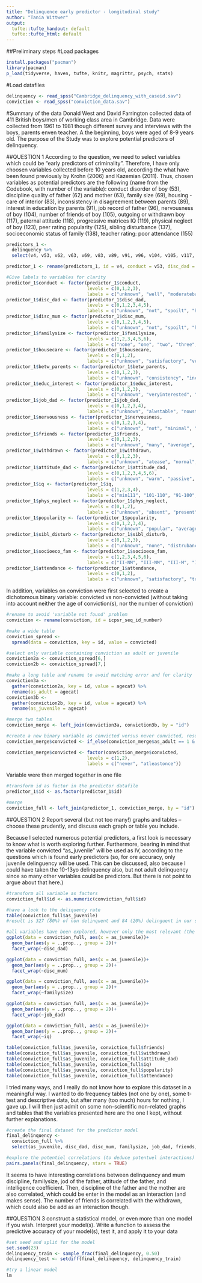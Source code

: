 ```yaml
---
title: "Delinquence early predictor - longitudinal study"
author: "Tania Wittwer"
output:
  tufte::tufte_handout: default
  tufte::tufte_html: default
---
```


##Preliminary steps
#Load packages
```r
install.packages("pacman")
library(pacman)
p_load(tidyverse, haven, tufte, knitr, magrittr, psych, stats)
```

#Load datafiles
```r
delinquency <- read_spss("Cambridge_delinquency_with_caseid.sav")
conviction <- read_spss("conviction_data.sav")
```

#Summary of the data
Donald West and David Farrington collected data of 411 British boys/men of working class area in Cambridge. Data were collected from 1961 to 1981 though different survey and interviews with the boys, parents enven teacher. A the beginning, boys were aged of 8-9 years old. The purpose of the Study was to explore potential predictors of delinquency.


##QUESTION 1
According to the question, we need to select variables which could be "early predictors of criminality". Therefore, I have only choosen variables collected before 10 years old, according the what have been found previously by Krohn (2006) and Kazemian (2011).
Thus, chosen variables as potential predictors are the following (name from the Codebook, with number of the variable): conduct disorder of boy (53), discipline quality of father (62) and mother (63), family size (69), housing - care of interior (83), inconsistency in disagreement between parents (89), interest in education by parents (91), job record of father (96), nervousness of boy (104), number of friends of boy (105), outgoing or withdrawn boy (117), paternal attitude (118), progressive matrices IQ (119), physical neglect of boy (123), peer rating popularity (125), sibling disturbance (137), socioeconomic status of family (138), teacher rating: poor attendance (155)
```r
predictors_1 <- 
  delinquency %>% 
  select(v4, v53, v62, v63, v69, v83, v89, v91, v96, v104, v105, v117, v118, v119, v123, v125, v137, v138, v155)

predictor_1 <- rename(predictors_1, id = v4, conduct = v53, disc_dad = v62, disc_mum = v63, familysize = v69, housecare = v83, betw_parents = v89, educ_interest = v91, job_dad = v96, nervousness = v104, friends = v105, withdrawn = v117, attitude_dad = v118, iq = v119, phys_neglect = v123, popularity = v125, sibl_disturb = v137, socioeco_fam = v138, attendance = v155)

#Give labels to variables for clarity
predictor_1$conduct <- factor(predictor_1$conduct,
                              levels = c(0,1,2,3),
                              labels = c("unknown", "well", "moderatebad", "verybadly"))
predictor_1$disc_dad <- factor(predictor_1$disc_dad,
                              levels = c(0,1,2,3,4,5),
                              labels = c("unknown", "not", "spoilt", "harsh", "disinterest", "NA"))
predictor_1$disc_mum <- factor(predictor_1$disc_mum,
                              levels = c(0,1,2,3,4,5),
                              labels = c("unknown", "not", "spoilt", "harsh", "disinterest", "NA"))
predictor_1$familysize <- factor(predictor_1$familysize,
                              levels = c(1,2,3,4,5,6),
                              labels = c("none", "one", "two", "three", "four", "five_more"))
predictor_1$housecare <- factor(predictor_1$housecare,
                              levels = c(0,1,2),
                              labels = c("unknown", "satisfactory", "veryneglected"))
predictor_1$betw_parents <- factor(predictor_1$betw_parents,
                              levels = c(0,1,2,3),
                              labels = c("unknown", "consistency", "inconsistency", "NA"))
predictor_1$educ_interest <- factor(predictor_1$educ_interest,
                              levels = c(0,1,2,3),
                              labels = c("unknown", "veryinterested", "average", "notinterested"))
predictor_1$job_dad <- factor(predictor_1$job_dad,
                              levels = c(0,1,2,3,4),
                              labels = c("unknown", "alwstable", "nowstable", "erractic", "NA"))
predictor_1$nervousness <- factor(predictor_1$nervousness,
                              levels = c(0,1,2,3,4),
                              labels = c("unknown", "not", "minimal", "moderate", "severe"))
predictor_1$friends <- factor(predictor_1$friends,
                              levels = c(0,1,2,3),
                              labels = c("unknown", "many", "average", "fewornot"))
predictor_1$withdrawn <- factor(predictor_1$withdrawn,
                              levels = c(0,1,2,3),
                              labels = c("unknown", "atease", "normal", "shyorwithdrawn"))
predictor_1$attitude_dad <- factor(predictor_1$attitude_dad,
                              levels = c(0,1,2,3,4,5,6),
                              labels = c("unknown", "warm", "passive", "cruel", "neglected", "absent", "dead"))
predictor_1$iq <- factor(predictor_1$iq,
                              levels = c(1,2,3,4),
                              labels = c("min111", "101-110", "91-100", "max90"))
predictor_1$phys_neglect <- factor(predictor_1$phys_neglect,
                              levels = c(0,1,2),
                              labels = c("unknown", "absent", "present"))
predictor_1$popularity <- factor(predictor_1$popularity,
                              levels = c(0,1,2,3,4),
                              labels = c("unknown", "popular", "averagepop", "averageunpop", "unpopular"))
predictor_1$sibl_disturb <- factor(predictor_1$sibl_disturb,
                              levels = c(0,1,2,3),
                              labels = c("unknown", "none", "distrubance", "NA"))
predictor_1$socioeco_fam <- factor(predictor_1$socioeco_fam,
                              levels = c(1,2,3,4,5,6),
                              labels = c("II-NM", "III-NM", "III-M", "IV-NM", "IV-M", "V"))
predictor_1$attendance <- factor(predictor_1$attendance,
                              levels = c(0,1,2),
                              labels = c("unknown", "satisfactory", "truance_abstsm"))
```

In addition, variables on conviction were first selected to create a dichotomous binary variable: convicted vs non-convicted (without taking into account neither the age of conviction(s), nor the number of conviction)
```r
#rename to avoid 'variable not found' problem
conviction <- rename(conviction, id = icpsr_seq_id_number)

#make a wide table
conviction_spread <- 
  spread(data = conviction, key = id, value = convicted)

#select only variable containing conviction as adult or juvenile
conviction2a <- conviction_spread[6,]
conviction2b <- conviction_spread[7,]

#make a long table and rename to avoid matching error and for clarity
conviction3a <- 
  gather(conviction2a, key = id, value = agecat) %>% 
  rename(as_adult = agecat)
conviction3b <- 
  gather(conviction2b, key = id, value = agecat) %>% 
  rename(as_juvenile = agecat)

#merge two tables
conviction_merge <- left_join(conviction3a, conviction3b, by = "id")

#create a new binary variable as convicted versus never convicted, resulting on if not convicted as adult (=1) and as juvenile(=1), then not convicted (=1), otherwise convicted (=2)
conviction_merge$convicted <- if_else(conviction_merge$as_adult == 1 & conviction_merge$as_juvenile == 1, 1, 2)

conviction_merge$convicted <- factor(conviction_merge$convicted,
                              levels = c(1,2),
                              labels = c("never", "atleastonce"))
```

Variable were then merged together in one file
```r
#transform id as factor in the predictor datafile
predictor_1$id <- as.factor(predictor_1$id)

#merge
conviction_full <- left_join(predictor_1, conviction_merge, by = "id")
```


##QUESTION 2
Report several (but not too many!) graphs and tables – choose these prudently, and discuss each graph or table you include.  

Because I selected numerous potential predictors, a first look is necessary to know what is worth exploring further. Furthermore, bearing in mind that the variable convicted "as_juvenile" will be used as IV, according to the questions which is found early predictors (so, for ore accuracy, only juvenile delinguency will be used. This can be discussed, also because I could have taken the 10-13yo delinquency also, but not adult delinquency since so many other variables could be predictors. But there is not point to argue about that here.)
```r
#transform all variable as factors
conviction_full$id <- as.numeric(conviction_full$id)

#have a look to the deliquency rate
table(conviction_full$as_juvenile)
#result is 327 (80%) of non delinquent and 84 (20%) delinguent in our sample
```



```r
#all variables have been explored, however only the most relevant (the one which will be included in the prediction model) will appear here
ggplot(data = conviction_full, aes(x = as_juvenile))+
  geom_bar(aes(y = ..prop.., group = 2))+
  facet_wrap(~disc_dad)

ggplot(data = conviction_full, aes(x = as_juvenile))+
  geom_bar(aes(y = ..prop.., group = 2))+
  facet_wrap(~disc_mum)

ggplot(data = conviction_full, aes(x = as_juvenile))+
  geom_bar(aes(y = ..prop.., group = 2))+
  facet_wrap(~familysize)

ggplot(data = conviction_full, aes(x = as_juvenile))+
  geom_bar(aes(y = ..prop.., group = 2))+
  facet_wrap(~job_dad)

ggplot(data = conviction_full, aes(x = as_juvenile))+
  geom_bar(aes(y = ..prop.., group = 2))+
  facet_wrap(~iq)

table(conviction_full$as_juvenile, conviction_full$friends)
table(conviction_full$as_juvenile, conviction_full$withdrawn)
table(conviction_full$as_juvenile, conviction_full$attitude_dad)
table(conviction_full$as_juvenile, conviction_full$iq)
table(conviction_full$as_juvenile, conviction_full$popularity)
table(conviction_full$as_juvenile, conviction_full$attendance)
```

I tried many ways, and I really do not know how to explore this dataset in a meaningful way. I wanted to do frequency tables (not one by one), some t-test and descriptive data, but after many (too much) hours for nothing, I gave up. I will then just admit on some non-scientific non-related graphs and tables that the variables presented here are the one I kept, without further explanations.


```r
#create the final dataset for the predictor model
final_delinquency <-
  conviction_full %>% 
  select(as_juvenile, disc_dad, disc_mum, familysize, job_dad, friends, withdrawn, attitude_dad, iq, popularity, attendance)

#explore the potentiel correlations (to deduce potentuel interactions)
pairs.panels(final_delinquency, stars = TRUE)
```

It seems to have interesting correlations between delinquency and mum discipline, familysize, jod of the father, attitude of the father, and intelligence coefficient. Then, discipline of the father and the mother are also correlated, which could be enter in the model as an interaction (and makes sense). The number of friends is correlated with the withdrawn, which could also be add as an interaction though. 

##QUESTION 3
construct a statistical model, or even more than one model if you wish.  Interpret your model(s).  Write a function to assess the predictive accuracy of your model(s), test it, and apply it to your data 
```r
#set seed and split for the model
set.seed(23)
delinquency_train <- sample_frac(final_delinquency, 0.50)
delinquency_test <- setdiff(final_delinquency, delinquency_train)
```

```r
#try a linear model
lm
```

